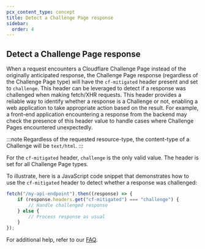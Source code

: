 ```yaml
---
pcx_content_type: concept
title: Detect a Challenge Page response
sidebar:
  order: 4
---
```


## Detect a Challenge Page response

When a request encounters a Cloudflare Challenge Page instead of the originally anticipated response, the Challenge Page response (regardless of the Challenge Page type) will have the `cf-mitigated` header present and set to `challenge`. This header can be leveraged to detect if a response was challenged when making fetch/XHR requests. This header provides a reliable way to identify whether a response is a Challenge or not, enabling a web application to take appropriate action based on the result. For example, a front-end application encountering a response from the backend may check the presence of this header value to handle cases where Challenge Pages encountered unexpectedly.

:::note
Regardless of the requested resource-type, the content-type of a Challenge will be `text/html`.
:::

For the `cf-mitigated` header, `challenge` is the only valid value. The header is set for all Challenge Page types.

To illustrate, here is a JavaScript code snippet that demonstrates how to use the `cf-mitigated` header to detect whether a response was challenged:

```js
fetch("/my-api-endpoint").then((response) => {
	if (response.headers.get("cf-mitigated") === "challenge") {
		// Handle challenged response
	} else {
		// Process response as usual
	}
});
```

For additional help, refer to our [FAQ](/cloudflare-challenges/frequently-asked-questions/).
